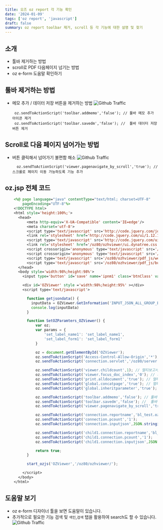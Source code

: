 ```yaml
---
title: 오즈 oz report 각 기능 확인
date: '2024-01-09'
tags: ['oz report', 'javascript']
draft: false
summary: oz report toolbar 제거, scroll 등 각 기능에 대한 설명 및 찾기
---
```


## 소개

- 툴바 제거하는 방법
- scroll로 PDF 다음페이지 넘기는 방법
- oz e-form 도움말 확인하기

## 툴바 제거하는 방법

- 메모 추가 / 데이터 저장 버튼을 제거하는 방법
  ![Github Traffic](/blog/static/images/blogImg/oz14.png)
  ```
   oz.sendToActionScript('toolbar.addmemo','false'); // 툴바 메모 추가 아이콘 제거
   oz.sendToActionScript('toolbar.savedm','false'); //  툴바 데이터 저장 버튼 제거
  ```

## Scroll로 다음 페이지 넘어가는 방법

- 버튼 클릭해서 넘어가기 불편함 해소
  ![Github Traffic](/blog/static/images/blogImg/oz15.png)
  ```
    oz.sendToActionScript('viewer.pagenavigate_by_scroll','true'); // 스크롤로 페이지 이동 가능하도록 기능 추가
  ```

## oz.jsp 전체 코드

```jsp:oz.jsp
    <%@ page language="java" contentType="text/html; charset=UTF-8"
        pageEncoding="UTF-8"%>
    <!DOCTYPE html>
    <html style='height:100%;'>
      <head>
          <meta http-equiv='X-UA-Compatible' content='IE=edge'/>
          <meta charset='utf-8'>
          <script type='text/javascript' src='http://code.jquery.com/jquery-2.0.3.min.js'></script>
          <link rel='stylesheet' href='http://code.jquery.com/ui/1.12.1/themes/base/jquery-ui.css' type='text/css'/>
          <script type='text/javascript' src='http://code.jquery.com/ui/1.12.1/jquery-ui.min.js'></script>
          <link rel='stylesheet' href='/oz80/ozhviewer/ui.dynatree.css' type='text/css'/>
          <script crossorigin='anonymous' type='text/javascript' src='/oz80/ozhviewer/jquery.dynatree.js' charset='utf-8'></script>
          <script crossorigin='anonymous' type='text/javascript' src='/oz80/ozhviewer/OZJSViewer.js' charset='utf-8'></script>
          <script type='text/javascript' src='/oz80/ozhviewer/pdf_js/web/compatibility.js' charset='utf-8'></script>
          <script type='text/javascript' src='/oz80/ozhviewer/pdf_js/build/pdf.js' charset='utf-8'></script>
      </head>
      <body style='width:98%;height:98%'>
        <input type='button' id='save' name='ipnm1' class='btnClass' value='저장' onclick="getjsondata()"/>

        <div id='OZViewer' style ='width:98%;height:95%' ></div>
        <script type='text/javascript'>

          function getjsondata() {
            inputData = OZViewer.GetInformation('INPUT_JSON_ALL_GROUP_BY_REPORT');
            console.log(inputData)
          }

          function SetOZParamters_OZViewer() {
              var oz;
              var params = {
                  'set_label_name1': 'set_label_name1',
                  'set_label_form1': 'set_label_form1'
              }

              oz = document.getElementById('OZViewer');
              oz.sendToActionScript('Access-Control-Allow-Origin','*');
              oz.sendToActionScript('connection.servlet','/oz80/server');

              oz.sendToActionScript('viewer.childcount',1); // 멀티보고서의 child 개수 (전체개수-1)
              oz.sendToActionScript('viewer.focus_doc_index','0'); // 처음 보여지는 보고서 번호(0부터 시작)
              oz.sendToActionScript('print.alldocument','true'); // 멀티 보고서 한번에 인쇄
              oz.sendToActionScript('global.concatpage','true'); // 멀티 보고서를 하나의 보고서처럼 보여줌. 페이지 이어짐
              oz.sendToActionScript('global.inheritparameter','true'); // 첫번째 보고서의 파라미터 값을 상속 받음

              oz.sendToActionScript('toolbar.addmemo','false'); // 툴바 메모 추가 아이콘 제거
              oz.sendToActionScript('toolbar.savedm','false'); //  툴바 데이터 저장 버튼 제거
              oz.sendToActionScript('viewer.pagenavigate_by_scroll','true'); // 스크롤로 페이지 이동 가능하도록 기능 추가

              oz.sendToActionScript('connection.reportname','bl_test.ozr');
              oz.sendToActionScript('connection.pcount','1');
              oz.sendToActionScript('connection.inputjson',JSON.stringify(params));

              oz.sendToActionScript('child1.connection.reportname','bl_test222.ozr');
              oz.sendToActionScript('child1.connection.pcount','1');
              oz.sendToActionScript('child1.connection.inputjson',JSON.stringify(params));

              return true;
          }

          start_ozjs('OZViewer','/oz80/ozhviewer/');

        </script>
      </body>
    </html>
```

## 도움말 보기

- oz e-form 디자이너 툴을 보면 도움말이 있습니다.
- 추가적으로 필요한 기능 검색 및 `색인`,`검색` 탭을 활용하여 search도 할 수 있습니다.
  ![Github Traffic](/blog/static/images/blogImg/oz16.png)
